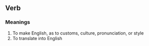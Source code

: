 == Verb ==

=== Meanings ===

#To make English, as to customs, culture, pronunciation, or style
#To translate into English